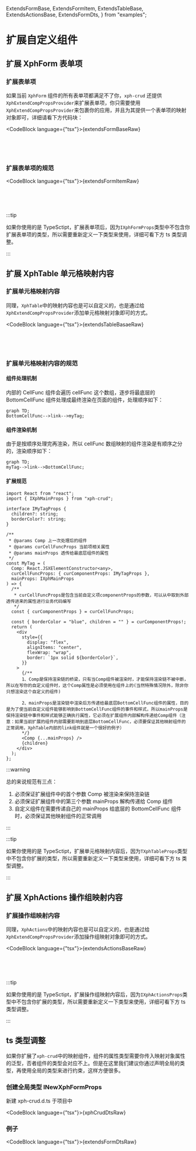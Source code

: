   ExtendsFormBase,
  ExtendsFormItem,
  ExtendsTableBase,
  ExtendsActionsBase,
  ExtendsFormDts,
} from "examples";

# 扩展自定义组件

## 扩展 XphForm 表单项

### 扩展表单项

如果当前 `XphForm` 组件的所有表单项都满足不了你，`xph-crud` 还提供`XphExtendCompPropsProvider`来扩展表单项，你只需要使用`XphExtendCompPropsProvider`来包裹你的应用，并且为其提供一个表单项的映射对象即可，详细请看下方代码块：

<CodeBlock language={"tsx"}>{extendsFormBaseRaw}</CodeBlock>

<pre>
  <DemoWrapper>
    <ExtendsFormBase />
  </DemoWrapper>
</pre>

### 扩展表单项的规范

<CodeBlock language={"tsx"}>{extendsFormItemRaw}</CodeBlock>

<pre>
  <DemoWrapper>
    <ExtendsFormItem />
  </DemoWrapper>
</pre>

:::tip

如果你使用的是 TypeSctipt，扩展表单项后，因为`IXphFormProps`类型中不包含你扩展表单项的类型，所以需要重新定义一下类型来使用，详细可看下方 ts 类型调整。

:::

## 扩展 XphTable 单元格映射内容

### 扩展单元格映射内容

同理，`XphTable`中的映射内容也是可以自定义的，也是通过给`XphExtendCompPropsProvider`添加单元格映射对象即可的方式。

<CodeBlock language={"tsx"}>{extendsTableBasaeRaw}</CodeBlock>

<pre>
  <DemoWrapper>
    <ExtendsTableBase />
  </DemoWrapper>
</pre>

### 扩展单元格映射内容的规范

#### 组件处理机制

内部的 CellFunc 组件会遍历 cellFunc 这个数组，逐步将最底层的 BottomCellFunc 组件处理成最终渲染在页面的组件，处理顺序如下：

<div style={{ textAlign: "center" }}>

```mermaid
graph TD;
BottomCellFunc-->link-->myTag;
```

</div>

#### 组件渲染机制

由于是按顺序处理完再渲染，所以 cellFunc 数组映射的组件渲染是有顺序之分的，渲染顺序如下：

<div style={{ textAlign: "center" }}>

```mermaid
graph TD;
myTag-->link-->BottomCellFunc;
```

</div>

#### 扩展规范

```tsx
import React from "react";
import { IXphMainProps } from "xph-crud";

interface IMyTagProps {
  children?: string;
  borderColor?: string;
}

/**
 * @params Comp 上一次处理后的组件
 * @params curCellFuncProps 当前项相关属性
 * @params mainProps 透传给最底层组件的属性
 */
const MyTag = (
  Comp: React.JSXElementConstructor<any>,
  curCellFuncProps: { curComponentProps: IMyTagProps },
  mainProps: IXphMainProps
) => {
  /**
   * curCellFuncProps是包含当前自定义项componentProps的参数，可以从中取到外部透传进来的属性进行业务代码编写
   */
  const { curComponentProps } = curCellFuncProps;

  const { borderColor = "blue", children = "" } = curComponentProps!;
  return (
    <div
      style={{
        display: "flex",
        alignItems: "center",
        flexWrap: "wrap",
        border: `1px solid ${borderColor}`,
      }}
    >
      {/** 
      1、Comp是保持渲染链的桥梁，只有当Comp组件被渲染时，才能保持渲染链不被中断，所以在写你的自定义组件时，这个Comp属性是必须使用在组件上的(当然特殊情况除外，除非你只想渲染这个自定义的组件) 

      2、mainProps是渲染链中渲染后方传递给最底层BottomCellFunc组件的属性，目的是为了使当前自定义组件能够影响到BottomCellFunc组件的事件和样式，所以mainProps是保持渲染链中事件和样式能够正确执行属性，它必须在扩展组件内部解构传递给Comp组件（注意：如果当前扩展的组件内部需要影响到底层BottomCellFunc，必须要保证其他映射组件的正常调用，XphTable内部的link组件就是一个很好的例子）
      */}
      <Comp {...mainProps} />
      {children}
    </div>
  );
};
```

:::warning

总的来说规范有三点：

1. 必须保证扩展组件中的首个参数 Comp 被渲染来保持渲染链
2. 必须保证扩展组件中的第三个参数 mainProps 解构传递给 Comp 组件
3. 自定义组件在需要传递自己的 mainProps 给底层的 BottomCellFunc 组件时，必须保证其他映射组件的正常调用

:::

:::tip

如果你使用的是 TypeSctipt，扩展单元格映射内容后，因为`TXphTableProps`类型中不包含你扩展的类型，所以需要重新定义一下类型来使用，详细可看下方 ts 类型调整。

:::

## 扩展 XphActions 操作组映射内容

### 扩展操作组映射内容

同理，`XphActions`中的映射内容也是可以自定义的，也是通过给`XphExtendCompPropsProvider`添加操作组映射对象即可的方式。

<CodeBlock language={"tsx"}>{extendsActionsBaseRaw}</CodeBlock>

<pre>
  <DemoWrapper>
    <ExtendsActionsBase />
  </DemoWrapper>
</pre>

:::tip

如果你使用的是 TypeSctipt，扩展操作组映射内容后，因为`IXphActionsProps`类型中不包含你扩展的类型，所以需要重新定义一下类型来使用，详细可看下方 ts 类型调整。

:::

## ts 类型调整

如果你扩展了`xph-crud`中的映射组件，组件的属性类型需要你传入映射对象属性的泛型，否者组件的类型会对应不上。但是在这里我们建议你通过声明全局的类型，再使用全局的类型来进行约束，这样方便很多。

### 创建全局类型 INewXphFormProps

新建 xph-crud.d.ts 于项目中

<CodeBlock language={"tsx"}>{xphCrudDtsRaw}</CodeBlock>

### 例子

<CodeBlock language={"tsx"}>{extendsFormDtsRaw}</CodeBlock>

<pre>
  <DemoWrapper>
    <ExtendsFormDts />
  </DemoWrapper>
</pre>
